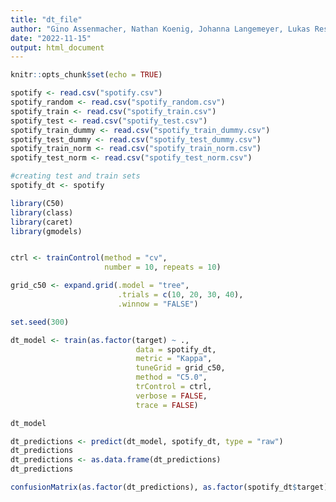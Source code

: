 ```yaml
---
title: "dt_file"
author: "Gino Assenmacher, Nathan Koenig, Johanna Langemeyer, Lukas Resch, Ben Roemer"
date: "2022-11-15"
output: html_document
---
```


```r
knitr::opts_chunk$set(echo = TRUE)
```

```r

spotify <- read.csv("spotify.csv")
spotify_random <- read.csv("spotify_random.csv")
spotify_train <- read.csv("spotify_train.csv")
spotify_test <- read.csv("spotify_test.csv")
spotify_train_dummy <- read.csv("spotify_train_dummy.csv")
spotify_test_dummy <- read.csv("spotify_test_dummy.csv")
spotify_train_norm <- read.csv("spotify_train_norm.csv")
spotify_test_norm <- read.csv("spotify_test_norm.csv")

```
```r
#creating test and train sets
spotify_dt <- spotify

library(C50)
library(class)
library(caret)
library(gmodels)


ctrl <- trainControl(method = "cv",
                     number = 10, repeats = 10)

grid_c50 <- expand.grid(.model = "tree",
                        .trials = c(10, 20, 30, 40),
                        .winnow = "FALSE")

set.seed(300)

dt_model <- train(as.factor(target) ~ ., 
                            data = spotify_dt, 
                            metric = "Kappa", 
                            tuneGrid = grid_c50, 
                            method = "C5.0",
                            trControl = ctrl, 
                            verbose = FALSE,
                            trace = FALSE)

dt_model

dt_predictions <- predict(dt_model, spotify_dt, type = "raw")
dt_predictions
dt_predictions <- as.data.frame(dt_predictions)
dt_predictions

confusionMatrix(as.factor(dt_predictions), as.factor(spotify_dt$target), positive = "1")

```
